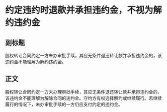 # 约定违约时退款并承担违约金，不视为解约违约金
## 副标题
股权转让合同约定一方未办审批手续，其应无条件退还转让款并承担违约金的，该违约金不能理解为解约违约金。
## 正文
股权转让合同约定一方未办理审批手续，其应无条件退还转让款并承担违约金的，该违约金不能理解为解除合同的违约金。守约方有权选择解约或继续履行。若继续履行的情况下，未办审批手续的一方仍应支付约定的违约金。